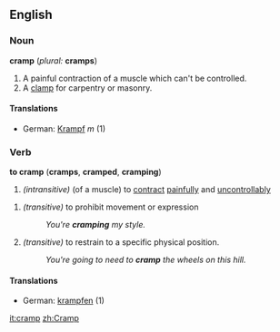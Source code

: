 ==English==

===Noun===
'''cramp'''  (''plural:'' '''cramps''')
#A painful contraction of a muscle which can't be controlled.
#A [[clamp]] for carpentry or masonry.
====Translations====
*German: [[Krampf]] ''m'' (1)

===Verb===
'''to cramp'''  ('''cramps''', '''cramped''', '''cramping''')
#''(intransitive)'' (of a muscle) to [[contract]] [[painful]]ly and [[uncontrollable|uncontrollably]]
<!--I'm not quite sure but isn't the next definition a definition of "to cramp one's style" rather than "to cramp" in general?-->
#''(transitive)'' to prohibit movement or expression
#:''You're '''cramping''' my style.''
#''(transitive)'' to restrain to a specific physical position.
#:''You're going to need to '''cramp''' the wheels on this hill.''
====Translations====
*German: [[krampfen]] (1)

[[it:cramp]]
[[zh:Cramp]]